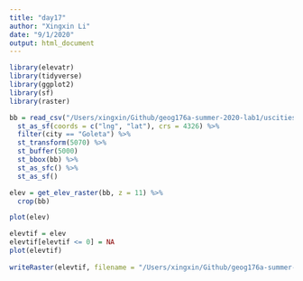 ```yaml
---
title: "day17"
author: "Xingxin Li"
date: "9/1/2020"
output: html_document
---
```


```r
library(elevatr)
library(tidyverse)
library(ggplot2)
library(sf)
library(raster)
```



```r
bb = read_csv("/Users/xingxin/Github/geog176a-summer-2020-lab1/uscities.csv") %>%
  st_as_sf(coords = c("lng", "lat"), crs = 4326) %>% 
  filter(city == "Goleta") %>% 
  st_transform(5070) %>% 
  st_buffer(5000)
  st_bbox(bb) %>% 
  st_as_sfc() %>% 
  st_as_sf()

elev = get_elev_raster(bb, z = 11) %>% 
  crop(bb)

plot(elev)

elevtif = elev 
elevtif[elevtif <= 0] = NA
plot(elevtif)
  
writeRaster(elevtif, filename = "/Users/xingxin/Github/geog176a-summer-2020-lab1/goletaelev.tif", overwrite = TRUE)

```


